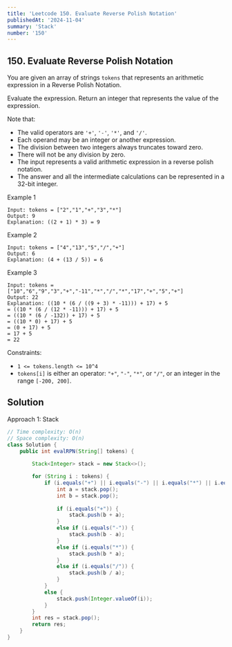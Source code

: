 ```yaml
---
title: 'Leetcode 150. Evaluate Reverse Polish Notation'
publishedAt: '2024-11-04'
summary: 'Stack'
number: '150'
---
```


## 150. Evaluate Reverse Polish Notation
You are given an array of strings `tokens` that represents an arithmetic expression in a Reverse Polish Notation.

Evaluate the expression. Return an integer that represents the value of the expression.

Note that:

- The valid operators are `'+'`, `'-'`, `'*'`, and `'/'`.
- Each operand may be an integer or another expression.
- The division between two integers always truncates toward zero.
- There will not be any division by zero.
- The input represents a valid arithmetic expression in a reverse polish notation.
- The answer and all the intermediate calculations can be represented in a 32-bit integer.

Example 1
`````
Input: tokens = ["2","1","+","3","*"]
Output: 9
Explanation: ((2 + 1) * 3) = 9
`````

Example 2
`````
Input: tokens = ["4","13","5","/","+"]
Output: 6
Explanation: (4 + (13 / 5)) = 6
`````

Example 3
`````
Input: tokens = ["10","6","9","3","+","-11","*","/","*","17","+","5","+"]
Output: 22
Explanation: ((10 * (6 / ((9 + 3) * -11))) + 17) + 5
= ((10 * (6 / (12 * -11))) + 17) + 5
= ((10 * (6 / -132)) + 17) + 5
= ((10 * 0) + 17) + 5
= (0 + 17) + 5
= 17 + 5
= 22
`````

Constraints:

- `1 <= tokens.length <= 10^4`
- `tokens[i]` is either an operator: `"+"`, `"-"`, `"*"`, or `"/"`, or an integer in the range `[-200, 200]`.

## Solution
Approach 1: Stack
````JAVA
// Time complexity: O(n)
// Space complexity: O(n)
class Solution {
    public int evalRPN(String[] tokens) {
        
        Stack<Integer> stack = new Stack<>();

        for (String i : tokens) {
            if (i.equals("+") || i.equals("-") || i.equals("*") || i.equals("/")) {
                int a = stack.pop();
                int b = stack.pop();
                
                if (i.equals("+")) {
                    stack.push(b + a);
                }
                else if (i.equals("-")) {
                    stack.push(b - a);
                }
                else if (i.equals("*")) {
                    stack.push(b * a);
                }
                else if (i.equals("/")) {
                    stack.push(b / a);
                }
            }
            else {
                stack.push(Integer.valueOf(i));
            }
        }
        int res = stack.pop();
        return res;
    }
}
````